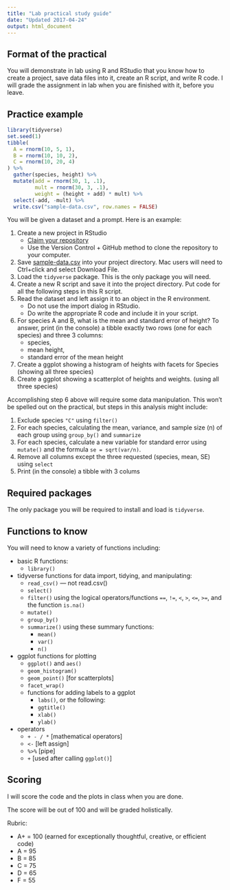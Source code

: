 ```yaml
---
title: "Lab practical study guide"
date: "Updated 2017-04-24"
output: html_document
---
```


## Format of the practical

You will demonstrate in lab using R and RStudio that you know how to create a project, save data files into it, create an R script, and write R code. I will grade the assignment in lab when you are finished with it, before you leave.

## Practice example

```r
library(tidyverse)
set.seed(1)
tibble(
  A = rnorm(10, 5, 1),
  B = rnorm(10, 10, 2),
  C = rnorm(10, 20, 4)
) %>% 
  gather(species, height) %>% 
  mutate(add = rnorm(30, 1, .1),
         mult = rnorm(30, 3, .1),
         weight = (height + add) * mult) %>% 
  select(-add, -mult) %>% 
  write.csv("sample-data.csv", row.names = FALSE)
```

You will be given a dataset and a prompt. Here is an example:

1. Create a new project in RStudio
    - [Claim your repository](claim_repo.html)
    - Use the Version Control + GitHub method to clone the repository to your computer.
2. Save [sample-data.csv](sample-data.csv) into your project directory. Mac users will need to Ctrl+click and select Download File.
3. Load the `tidyverse` package. This is the only package you will need.
4. Create a new R script and save it into the project directory. Put code for all the following steps in this R script.
5. Read the dataset and left assign it to an object in the R environment. 
    - Do not use the import dialog in RStudio.
    - Do write the appropriate R code and include it in your script.
6. For species A and B, what is the mean and standard error of height? To answer, print (in the console) a tibble exactly two rows (one for each species) and three 3 columns:
    - species,
    - mean height,
    - standard error of the mean height
7. Create a ggplot showing a histogram of heights with facets for Species (showing all three species)
8. Create a ggplot showing a scatterplot of heights and weights.  (using all three species)

Accomplishing step 6 above will require some data manipulation. This won't be spelled out on the practical, but steps in this analysis might include:

1. Exclude species `"C"` using `filter()`
2. For each species, calculating the mean, variance, and sample size (n) of each group using `group_by()` and `summarize`
3. For each species, calculate a new variable for standard error using `mutate()` and the formula `se = sqrt(var/n)`.
4. Remove all columns except the three requested (species, mean, SE) using `select`
5. Print (in the console) a tibble with 3 colums


## Required packages

The only package you will be required to install and load is `tidyverse`.

## Functions to know

You will need to know a variety of functions including:

- basic R functions:
    - `library()`
- tidyverse functions for data import, tidying, and manipulating:
    - `read_csv()` — not read.csv()
    - `select()`
    - `filter()`  using the logical operators/functions `==`, `!=`, `<`, `>`, `<=`, `>=`, and the function `is.na()`
    - `mutate()`
    - `group_by()`
    - `summarize()` using these summary functions:
        - `mean()`
        - `var()`
        - `n()`
- ggplot functions for plotting
    - `ggplot()` and `aes()`
    - `geom_histogram()`
    - `geom_point()`   [for scatterplots]
    - `facet_wrap()`
    - functions for adding labels to a ggplot
        - `labs()`, or the following: 
        - `ggtitle()`
        - `xlab()`
        - `ylab()`
- operators
    - `+ - / *` [mathematical operators]
    - `<-`      [left assign]
    - `%>%`     [pipe]
    - `+`       [used after calling `ggplot()`]

## Scoring

I will score the code and the plots in class when you are done.

The score will be out of 100 and will be graded holistically.

Rubric:

- A+ = 100   (earned for exceptionally thoughtful, creative, or efficient code)
- A = 95
- B = 85
- C = 75
- D = 65
- F = 55
